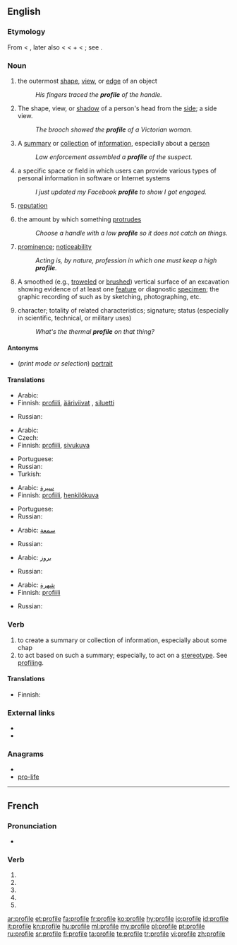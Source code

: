 {{also|profilé}}
==English==
{{wikipedia}}

===Etymology===
From {{etyl|fr}} {{term|profil||a profile}} < {{etyl|it}} {{term|profilo||a border}}, later also {{term|proffilo||a side-face, profile}} < {{term|pro-|lang=it}} < {{etyl|la}} {{term|pro||before}} + {{term|filo||lang=it|a line, stroke, thread}} < {{etyl|la}} {{term|filum||a thread}}; see {{term|file}}.
<!--

===Pronunciation===
* {{IPA|/profaɪlə/}}-->

===Noun===
{{en-noun|profiles|-}}

# {{countable}} the outermost [[shape]], [[view]], or [[edge]] of an object
#: ''His fingers traced the '''profile''' of the handle.''
# {{countable}} The shape, view, or [[shadow]] of a person's head from the [[side]]; a side view.
#: ''The brooch showed the '''profile''' of a Victorian woman.''
# {{countable}} A [[summary]] or [[collection]] of [[information]], especially about a [[person]]
#: ''Law enforcement assembled a '''profile''' of the suspect.''
# {{countable}} a specific space or field in which users can provide various types of personal information in software or Internet systems
#: ''I just updated my Facebook '''profile''' to show I got engaged.''
# {{uncountable}} [[reputation]]
# {{uncountable}} the amount by which something [[protrude]]s
#: ''Choose a handle with a low '''profile''' so it does not catch on things.''
# {{uncountable}} [[prominence]]; [[noticeability]]
#: ''Acting is, by nature, profession in which one must keep a high '''profile'''.''
# {{archeology}} A smoothed (e.g., [[troweled]] or [[brushed]]) vertical surface of an excavation showing evidence of at least one [[feature]] or diagnostic [[specimen]]; the graphic recording of such as by sketching, photographing, etc.
# character; totality of related characteristics; signature; status (especially in scientific, technical, or military uses)
#: ''What's the thermal '''profile''' on that thing?''

====Antonyms====
* (''print mode or selection'') [[portrait]]

====Translations====
{{trans-top|the outermost shape, view, or edge of an object}}
* Arabic: {{t+|ar|حد|alt=الحدود الخارجية}}
* Finnish: [[profiili]], [[ääriviivat]] {{p}}, [[siluetti]]
{{trans-mid}}
* Russian: {{t+|ru|профиль|m|tr=prófil'}}
{{trans-bottom}}

{{trans-top|the shape, view, or shadow of a person's head from the side}}
* Arabic: {{t+|ar|صورة|alt=صورة جانبية}}
* Czech: {{t-|cs|profil|m}}
* Finnish: [[profiili]], [[sivukuva]]
{{trans-mid}}
* Portuguese: {{t+|pt|perfil|m}}
* Russian: {{t+|ru|профиль|m|tr=prófil'}}
* Turkish: {{t+|tr|profil}}
{{trans-bottom}}

{{trans-top|a summary or collection of information, especially about a person}}
* Arabic: [[سيرة]]
* Finnish: [[profiili]], [[henkilökuva]]
{{trans-mid}}
* Portuguese: {{t+|pt|perfil|m}}
* Russian: {{t+|ru|профиль|m|tr=prófil'}}
{{trans-bottom}}

{{trans-top|reputation}}
* Arabic: [[سمعة]]
{{trans-mid}}
* Russian: {{t+|ru|профиль|m|tr=prófil'}}
{{trans-bottom}}

{{trans-top|the amount by which something protrudes}}
* Arabic: [[بروز]]
{{trans-mid}}
* Russian: {{t+|ru|профиль|m|tr=prófil'}}
{{trans-bottom}}

{{trans-top|prominence; noticeability}}
* Arabic: [[شهرة]]
* Finnish: [[profiili]]
{{trans-mid}}
* Russian: {{t+|ru|профиль|m|tr=prófil'}}
{{trans-bottom}}

===Verb===
{{en-verb|profil|ing}}

# to create a summary or collection of information, especially about some chap
# to act based on such a summary; especially, to act on a [[stereotype]].  See [[profiling]].

====Translations====
{{trans-top|to create a summary or collection of information}}
* Finnish: {{t-|fi|profiloida}}
{{trans-mid}}
{{trans-bottom}}

{{trans-top|to act based on such a summary; especially, to act on a stereotype}}
{{trans-mid}}
{{trans-bottom}}

===External links===
* {{R:Webster 1913}}
* {{R:Century 1911}}

===Anagrams===
* {{alphagram|efilopr}}
* [[pro-life#English|pro-life]]

----

==French==

===Pronunciation===
* {{IPA|lang=fr|/pʁɔ.fil/}}

===Verb===
{{fr-verb-form}}

# {{conjugation of|profiler||1|s|pres|ind|lang=fr}}
# {{conjugation of|profiler||3|s|pres|ind|lang=fr}}
# {{conjugation of|profiler||1|s|pres|sub|lang=fr}}
# {{conjugation of|profiler||1|s|pres|sub|lang=fr}}
# {{conjugation of|profiler||2|s|imp|lang=fr}}

[[ar:profile]]
[[et:profile]]
[[fa:profile]]
[[fr:profile]]
[[ko:profile]]
[[hy:profile]]
[[io:profile]]
[[id:profile]]
[[it:profile]]
[[kn:profile]]
[[hu:profile]]
[[ml:profile]]
[[my:profile]]
[[pl:profile]]
[[pt:profile]]
[[ru:profile]]
[[sr:profile]]
[[fi:profile]]
[[ta:profile]]
[[te:profile]]
[[tr:profile]]
[[vi:profile]]
[[zh:profile]]